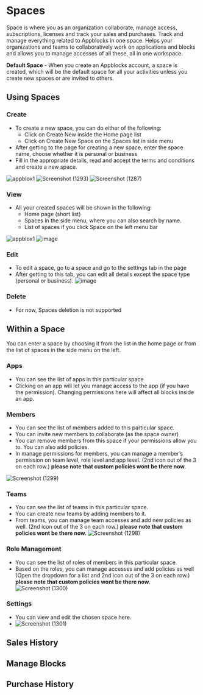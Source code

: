 # Spaces

Space is where you as an organization collaborate, manage access, subscriptions, licenses and track your sales and purchases. Track and manage everything related to Appblocks in one space. Helps your organizations and teams to collaboratively work on applications and blocks and allows you to manage accesses of all these, all in one workspace.

**Default Space** - When you create an Appblocks account, a space is created, which will be the default space for all your activities unless you create new spaces or are invited to others.

## Using Spaces
### Create
* To create a new space, you can do either of the following:
    * Click on Create New inside the Home page list
    * Click on Create New Space on the Spaces list in side menu
* After getting to the page for creating a new space, enter the space name, choose whether it is personal or business
* Fill in the appropriate details, read and accept the terms and conditions and create a new space.

 ![appblox1](https://user-images.githubusercontent.com/97872852/203815423-ab340f16-f85d-454a-9d16-aec76055d569.png)
![Screenshot (1293)](https://user-images.githubusercontent.com/97872852/203817026-726c1e40-b25c-4f7b-a354-8067275ca9fb.png)
![Screenshot (1287)](https://user-images.githubusercontent.com/97872852/203817110-6dfde0c1-cd70-456f-9f64-f3085f8afad0.png)

### View
* All your created spaces will be shown in the following:
    * Home page (short list)
    * Spaces in the side menu, where you can also search by name.
    * List of spaces if you click Space on the left menu bar

![appblox1](https://user-images.githubusercontent.com/97872852/203819120-ba567b84-d94d-4a7d-9e4b-c54b4a8911fc.png)
![image](https://user-images.githubusercontent.com/33730398/217849349-ff497bee-e8f8-4def-a295-17198a61fbea.png)

### Edit
* To edit a space, go to a space and go to the settings tab in the page
* After getting to this tab, you can edit all details except the space type (personal or business).
![image](https://user-images.githubusercontent.com/33730398/217850797-8353f1d0-eb12-434c-873f-785295b1abe1.png)


### Delete
* For now, Spaces deletion is not supported

## Within a Space
You can enter a space by choosing it from the list in the home page or from the list of spaces in the side menu on the left.

### Apps
* You can see the list of apps in this particular space
* Clicking on an app will let you manage access to the app (if you have the permission). Changing permissions here will affect all blocks inside an app. 

### Members
* You can see the list of members added to this particular space. 
* You can invite new members to collaborate (as the space owner)
* You can remove members from this space if your permissions allow you to. You can also add policies.
* In manage permissions for members, you can manage a member’s permission on team level, role level and app level. (2nd icon out of the 3 on each row.)
**please note that custom policies wont be there now.**
<!-- Check -->
![Screenshot (1299)](https://user-images.githubusercontent.com/97872852/203906113-fa44f320-47e6-49fa-b500-9dbd11296698.png)


### Teams
* You can see the list of teams in this particular space.
* You can create new teams by adding members to it.
* From teams, you can manage team accesses and add new policies as well. (2nd icon out of the 3 on each row.)
**please note that custom policies wont be there now.**
![Screenshot (1298)](https://user-images.githubusercontent.com/97872852/203905817-61b72030-f846-44dd-8767-29ef8c5e7d12.png)


### Role Management
* You can see the list of roles of members in this particular space.
* Based on the roles, you can manage accesses and add policies as well (Open the dropdown for a list and 2nd icon out of the 3 on each row.)
**please note that custom policies wont be there now.**
![Screenshot (1300)](https://user-images.githubusercontent.com/97872852/203906400-429f87d0-a148-4095-9cf9-4d0a7d8896ec.png)

### Settings
* You can view and edit the chosen space here.
* ![Screenshot (1301)](https://user-images.githubusercontent.com/97872852/203925825-77adcb64-a54e-4583-bff5-ab7be2628b8b.png)

## Sales History
## Manage Blocks
## Purchase History
